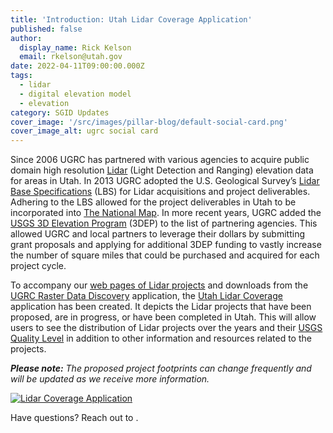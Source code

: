 ```yaml
---
title: 'Introduction: Utah Lidar Coverage Application'
published: false
author:
  display_name: Rick Kelson
  email: rkelson@utah.gov
date: 2022-04-11T09:00:00.000Z
tags:
  - lidar
  - digital elevation model
  - elevation
category: SGID Updates
cover_image: '/src/images/pillar-blog/default-social-card.png'
cover_image_alt: ugrc social card
---
```



Since 2006 UGRC has partnered with various agencies to acquire public domain high resolution [Lidar](https://oceanservice.noaa.gov/facts/lidar.html) (Light Detection and Ranging) elevation data for areas in Utah. In 2013 UGRC adopted the U.S. Geological Survey’s [Lidar Base Specifications](https://www.usgs.gov/ngp-standards-and-specifications/lidar-base-specification-online) (LBS) for Lidar acquisitions and project deliverables. Adhering to the LBS allowed for the project deliverables in Utah to be incorporated into [The National Map](https://www.usgs.gov/programs/national-geospatial-program/national-map). In more recent years, UGRC added the [USGS 3D Elevation Program](https://www.usgs.gov/3d-elevation-program) (3DEP) to the list of partnering agencies. This allowed UGRC and local partners to leverage their dollars by submitting grant proposals and applying for additional 3DEP funding to vastly increase the number of square miles that could be purchased and acquired for each project cycle.

To accompany our [web pages of Lidar projects](/products/sgid/elevation) and downloads from the [UGRC Raster Data Discovery](https://raster.utah.gov/) application, the [Utah Lidar Coverage](https://arcg.is/18SWjy) application has been created. It depicts the Lidar projects that have been proposed, are in progress, or have been completed in Utah. This will allow users to see the distribution of Lidar projects over the years and their [USGS Quality Level](https://www.usgs.gov/3d-elevation-program/topographic-data-quality-levels-qls) in addition to other information and resources related to the projects.

_**Please note:** The proposed project footprints can change frequently and will be updated as we receive more information._

[![Lidar Coverage Application](/images/404.png 'Lidar Coverage Application')](https://arcg.is/18SWjy)

Have questions? Reach out to <Contacts inline subject={frontmatter.title} contactKey='elevation' />.
